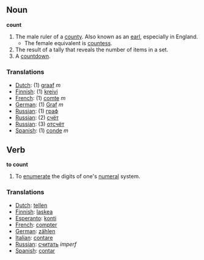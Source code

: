 == Noun ==

'''count'''

#The male ruler of a [[county]].  Also known as an [[earl]], especially in England.
#*The female equivalent is [[countess]].
#The result of a tally that reveals the number of items in a set.
#A [[countdown]].

=== Translations ===
*[[Dutch]]: (1) [[graaf]] ''m''
*[[Finnish]]: (1) [[kreivi]]
*[[French]]: (1) [[comte]] ''m''
*[[German]]: (1) [[Graf]] ''m''
*[[Russian]]: (1) [[граф]]
*[[Russian]]: (2) [[счёт]]
*[[Russian]]: (3) [[отсчёт]]
*[[Spanish]]: (1) [[conde]] ''m''

== Verb ==

'''to count'''

#To [[enumerate]] the digits of one's [[numeral]] system.

=== Translations ===
*[[Dutch]]: [[tellen]]
*[[Finnish]]: [[laskea]]
*[[Esperanto]]: [[konti]]
*[[French]]: [[compter]]
*[[German]]: [[zählen]]
*[[Italian]]: [[contare]]
*[[Russian]]: [[считать]] ''imperf''
*[[Spanish]]: [[contar]]